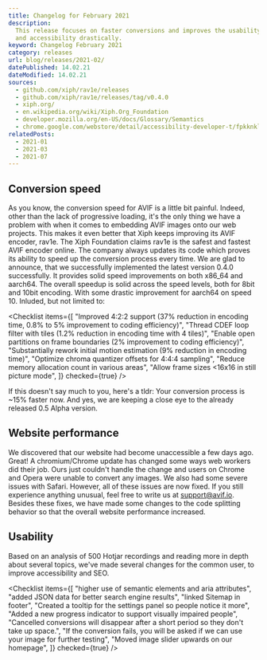 ```yaml
---
title: Changelog for February 2021
description:
  This release focuses on faster conversions and improves the usability
  and accessibility drastically.
keyword: Changelog February 2021
category: releases
url: blog/releases/2021-02/
datePublished: 14.02.21
dateModified: 14.02.21
sources:
  - github.com/xiph/rav1e/releases
  - github.com/xiph/rav1e/releases/tag/v0.4.0
  - xiph.org/
  - en.wikipedia.org/wiki/Xiph.Org_Foundation
  - developer.mozilla.org/en-US/docs/Glossary/Semantics
  - chrome.google.com/webstore/detail/accessibility-developer-t/fpkknkljclfencbdbgkenhalefipecmb
relatedPosts:
  - 2021-01
  - 2021-03
  - 2021-07
---
```


## Conversion speed

As you know, the conversion speed for AVIF is a little bit painful. Indeed, other than the lack of progressive loading, it's the only thing we have a problem with when it comes to embedding AVIF images onto our web projects. This makes it even better that Xiph keeps improving its AVIF encoder, rav1e. The Xiph Foundation claims rav1e is the safest and fastest AVIF encoder online. The company always updates its code which proves its ability to speed up the conversion process every time. We are glad to announce, that we successfully implemented the latest version 0.4.0 successfully. It provides solid speed improvements on both x86_64 and aarch64\. The overall speedup is solid across the speed levels, both for 8bit and 10bit encoding. With some drastic improvement for aarch64 on speed 10\. Inluded, but not limited to:

<Checklist
  items={[
    "Improved 4:2:2 support (37% reduction in encoding time, 0.8% to 5% improvement to coding efficiency)",
    "Thread CDEF loop filter with tiles (1.2% reduction in encoding time with 4 tiles)",
    "Enable open partitions on frame boundaries (2% improvement to coding efficiency)",
    "Substantially rework initial motion estimation (9% reduction in encoding time)",
    "Optimize chroma quantizer offsets for 4:4:4 sampling",
    "Reduce memory allocation count in various areas",
    "Allow frame sizes <16x16 in still picture mode",
  ]}
  checked={true}
/>

If this doesn't say much to you, here's a tldr: Your conversion process is ~15% faster now. And yes, we are keeping a close eye to the already released 0.5 Alpha version.

## Website performance

We discovered that our website had become unaccessible a few days ago. Great! A chromium/Chrome update has changed some ways web workers did their job. Ours just couldn't handle the change and users on Chrome and Opera were unable to convert any images. We also had some severe issues with Safari. However, all of these issues are now fixed. If you still experience anything unusual, feel free to write us at support@avif.io. Besides these fixes, we have made some changes to the code splitting behavior so that the overall website performance increased.

## Usability

Based on an analysis of 500 Hotjar recordings and reading more in depth about several topics, we've made several changes for the common user, to improve accessibility and SEO.

<Checklist
  items={[
    "higher use of semantic elements and aria attributes",
    "added JSON data for better search engine results",
    "linked Sitemap in footer",
    "Created a tooltip for the settings panel so people notice it more",
    "Added a new progress indicator to support visually impaired people",
    "Cancelled conversions will disappear after a short period so they don't take up space.",
    "If the conversion fails, you will be asked if we can use your image for further testing",
    "Moved image slider upwards on our homepage",
  ]}
  checked={true}
/>
